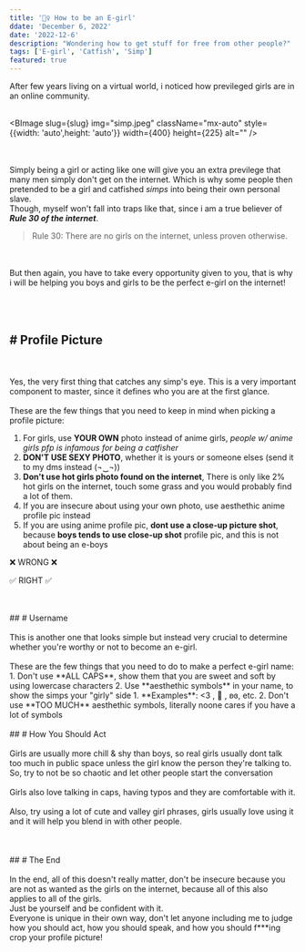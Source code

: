 ```yaml
---
title: '🧔‍♀️ How to be an E-girl'
ddate: 'December 6, 2022'
date: '2022-12-6'
description: "Wondering how to get stuff for free from other people?"
tags: ['E-girl', 'Catfish', 'Simp']
featured: true
---
```


<AlertSign warning={true} msg="This blog contains swear words and adult terms. Don't watch if you're still a baby."/>
After few years living on a virtual world, i noticed how previleged girls are in an online community.
<br/>
<br/>



<BImage slug={slug} img="simp.jpeg" className="mx-auto" style={{width: 'auto',height: 'auto'}} width={400} height={225} alt="" />

<br/>
<br/>
Simply being a girl or acting like one will give you an extra previlege that many men simply don't get on the internet.
Which is why some people then pretended to be a girl and catfished <i>simps</i> into being their own personal slave.
<br/>
Though, myself won't fall into traps like that, since i am a true believer of <b><i>Rule 30 of the internet</i></b>.
<br/>

<blockquote className="normalBQ">Rule 30: There are no girls on the internet, unless proven otherwise.</blockquote>

<br></br>
But then again, you have to take every opportunity given to you, that is why i will be helping you boys and girls to
be the perfect e-girl on the internet!
<br></br>
<br></br>
## <span className="font-bold segment"># Profile Picture</span>
<br></br>
Yes, the very first thing that catches any simp's eye. This is a very important component to master, since it defines who you are at the first glance.
<br></br>
These are the few things that you need to keep in mind when picking a profile picture:
1. For girls, use **YOUR OWN** photo instead of anime girls, _people w/ anime girls pfp is infamous for being a catfisher_
2. **DON'T USE SEXY PHOTO**, whether it is yours or someone elses <span className="italic whisper">(send it to my dms instead (¬‿¬))</span>
3. **Don't use hot girls photo found on the internet**, There is only like 2% hot girls on the internet, touch some grass and you would probably find a lot of them.
4. If you are insecure about using your own photo, use aesthethic anime profile pic instead
5. If you are using anime profile pic, **dont use a close-up picture shot**, because **boys tends to use close-up shot** profile pic, and this is not about being an e-boys
<div>
    <div style={{
          display: "flex",
          justifyContent: "center",
          columnGap: "2rem", 
          paddingTop: "1.75rem",
          paddingBottom: "1.75rem",
        }}>
        <div>
            <div className="rounded-full" style={{
                width: '140px',
                height: '140px',
                overflow: "hidden",
                marginBottom: "15px"
                }}>
                <BImage style={{
                    minWidth: "calc(100% + 60px)",
                    marginLeft: "-30px",
                    marginTop: "-20px"
                }} img='pp.jpeg' slug={slug} width={140} height={140} alt=''/>
            </div>
            <p className="text-base md:text-lg" style={{
                textAlignVertical: "center",
                textAlign: "center",
                fontWeight: "700",
            }}>❌ WRONG ❌</p> 
        </div>
        <div style={{
            width: '140px',
            height: '140px',
        }}>
            <BImage style={{
                marginBottom: "15px"
            }} className="rounded-full object-cover w-full" img="pp.jpeg" slug={slug} width={140} height={140} alt='' />
            <p className="text-base md:text-lg" style={{
                textAlignVertical: "center",
                textAlign: "center",
                fontWeight: "700"
            }}>✅ RIGHT ✅</p>
        </div>    
    </div>
</div>
<br></br>
## <span className="font-bold segment"># Username</span>
<br></br>
This is another one that looks simple but instead very crucial to determine whether you're worthy or not to become an e-girl.
<br></br>
These are the few things that you need to do to make a perfect e-girl name:
1. Don't use **ALL CAPS**, show them that you are sweet and soft by using lowercase characters
2. Use **aesthethic symbols** in your name, to show the simps your "girly" side
    1. **Examples**: &lt;3 , 🌸 , ʚɞ, etc.
    2. Don't use **TOO MUCH** aesthethic symbols, literally noone cares if you have a lot of symbols
<br></br>
## <span className="font-bold segment"># How You Should Act</span>
<br></br>
Girls are usually more chill & shy than boys, so real girls usually dont talk too much in public space unless the girl know the person they're talking to. So, try to not be so chaotic and let other people start the conversation
<br></br>
Girls also love talking in caps, having typos and they are comfortable with it.
<br></br>
Also, try using a lot of cute and valley girl phrases, girls usually love using it and it will help you blend in with other people.
<br></br>
<br></br>
## <span className="font-bold segment"># The End</span>
<br></br>
In the end, all of this doesn't really matter, don't be insecure because you are not as wanted as the girls on the internet, because all of this also applies to all of the girls.
<br/>
Just be yourself and be confident with it. 
<br/>
Everyone is unique in their own way, don't let anyone including me to judge how you should act, how you should speak, and how you should f***ing crop your profile picture!
<br/>
<AlertSign warning={false} msg="Tips that are shown here obviously won't determine if you're an e-girl or not because each girl acts differently, but the tips will give you a good foundation on knowing if you are talking to real girls or not. But, you can also use the tips to catfish some people. I can't forbid you; i'm not your parents."/>